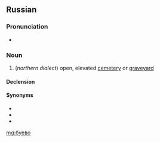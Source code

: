 ==Russian==

===Pronunciation===
* {{ru-IPA|бу́ево}}

===Noun===
{{ru-noun+|бу́ево}}

# {{lb|ru|regional|rare}} (''northern dialect'') open, elevated [[cemetery]] or [[graveyard]]

====Declension====
{{ru-noun-table|бу́ево}}

====Synonyms====
* {{l|ru|бу́ява}}
* {{l|ru|кла́дбище}}
* {{l|ru|моги́ла}}

[[mg:буево]]